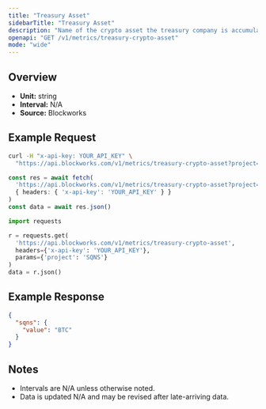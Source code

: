 ```yaml
---
title: "Treasury Asset"
sidebarTitle: "Treasury Asset"
description: "Name of the crypto asset the treasury company is accumulating"
openapi: "GET /v1/metrics/treasury-crypto-asset"
mode: "wide"
---
```


## Overview

- **Unit:** string
- **Interval:** N/A
- **Source:** Blockworks

## Example Request

<CodeGroup>

```bash cURL
curl -H "x-api-key: YOUR_API_KEY" \
  "https://api.blockworks.com/v1/metrics/treasury-crypto-asset?project=SQNS"
```

```typescript TypeScript
const res = await fetch(
  'https://api.blockworks.com/v1/metrics/treasury-crypto-asset?project=SQNS',
  { headers: { 'x-api-key': 'YOUR_API_KEY' } }
)
const data = await res.json()
```

```python Python
import requests

r = requests.get(
  'https://api.blockworks.com/v1/metrics/treasury-crypto-asset',
  headers={'x-api-key': 'YOUR_API_KEY'},
  params={'project': 'SQNS'}
)
data = r.json()
```

</CodeGroup>

## Example Response

```json
{
  "sqns": {
    "value": "BTC"
  }
}
```

## Notes
- Intervals are N/A unless otherwise noted.
- Data is updated N/A and may be revised after late-arriving data.
